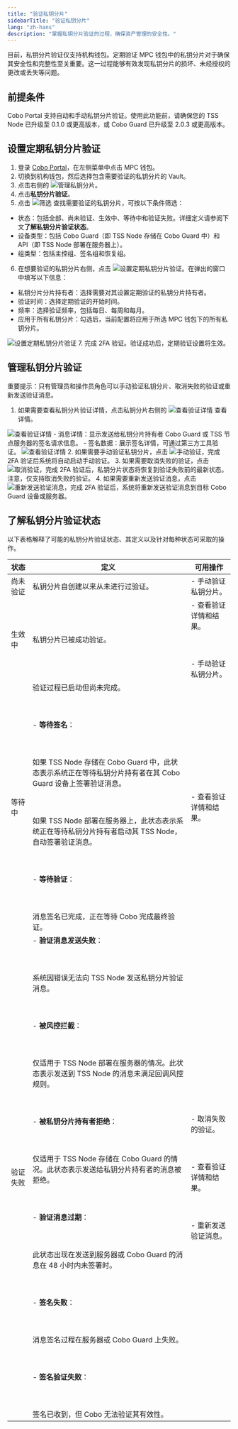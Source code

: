 ```yaml
---
title: "验证私钥分片"
sidebarTitle: "验证私钥分片"
lang: "zh-hans"
description: "掌握私钥分片验证的过程，确保资产管理的安全性。"
---
```


目前，私钥分片验证仅支持机构钱包。定期验证 MPC 钱包中的私钥分片对于确保其安全性和完整性至关重要。这一过程能够有效发现私钥分片的损坏、未经授权的更改或丢失等问题。

## 前提条件

Cobo Portal 支持自动和手动私钥分片验证。使用此功能前，请确保您的 TSS Node 已升级至 0.1.0 或更高版本，或 Cobo Guard 已升级至 2.0.3 或更高版本。

## 设置定期私钥分片验证
1. 登录 [Cobo Portal]((https://portal.cobo.com/login))，在左侧菜单中点击 MPC 钱包。
2. 切换到机构钱包，然后选择包含需要验证的私钥分片的 Vault。
3. 点击右侧的 <img src="/cn/images/mpc-wallet/manage share.svg" className="icon" alt="管理私钥分片" />。
4. 点击**私钥分片验证**。
5. 点击 <img src="/cn/images/mpc-wallet/filter.svg" className="icon" alt="筛选" /> 查找需要验证的私钥分片，可按以下条件筛选：
- 状态：包括全部、尚未验证、生效中、等待中和验证失败。详细定义请参阅下文**了解私钥分片验证状态**。
- 设备类型：包括 Cobo Guard（即 TSS Node 存储在 Cobo Guard 中）和 API（即 TSS Node 部署在服务器上）。
- 组类型：包括主控组、签名组和恢复组。
6. 在想要验证的私钥分片右侧，点击 <img src="/cn/images/mpc-wallet/recurring.svg" className="icon" alt="设置定期私钥分片验证" />。在弹出的窗口中填写以下信息：
- 私钥分片分片持有者：选择需要对其设置定期验证的私钥分片持有者。
- 验证时间：选择定期验证的开始时间。
- 频率：选择验证频率，包括每日、每周和每月。
- 应用于所有私钥分片：勾选后，当前配置将应用于所选 MPC 钱包下的所有私钥分片。
<img src="/cn/images/mpc-wallet/1.png" className="screenshot_modal" alt="设置定期私钥分片验证" />
7. 完成 2FA 验证。验证成功后，定期验证设置将生效。

## 管理私钥分片验证
<Note>重要提示：只有管理员和操作员角色可以手动验证私钥分片、取消失败的验证或重新发送验证消息。</Note>
1. 如果需要查看私钥分片验证详情，点击私钥分片右侧的 <img src="/cn/images/mpc-wallet/view details.svg" className="icon" alt="查看验证详情" /> 查看详情。
<img src="/cn/images/mpc-wallet/2.png" className="screenshot" alt="查看验证详情" />
- 消息详情：显示发送给私钥分片持有者 Cobo Guard 或 TSS 节点服务器的签名请求信息。
- 签名数据：展示签名详情，可通过第三方工具验证。
<img src="/cn/images/mpc-wallet/3.png" className="screenshot_modal" alt="查看验证详情" />
2. 如果需要手动验证私钥分片，点击 <img src="/cn/images/mpc-wallet/manual verify.svg" className="icon" alt="手动验证" />，完成 2FA 验证后系统将自动启动手动验证。
3. 如果需要取消失败的验证，点击 <img src="/cn/images/mpc-wallet/retry.svg" className="icon" alt="取消验证" />，完成 2FA 验证后，私钥分片状态将恢复到验证失败前的最新状态。注意，仅支持取消失败的验证。
4. 如果需要重新发送验证消息，点击 <img src="/cn/images/mpc-wallet/revoke.svg" className="icon" alt="重新发送验证消息" />，完成 2FA 验证后，系统将重新发送验证消息到目标 Cobo Guard 设备或服务器。

## 了解私钥分片验证状态

以下表格解释了可能的私钥分片验证状态、其定义以及针对每种状态可采取的操作。

| 状态                 | 定义                                                                         | 可用操作                                             |
|----------------------|------------------------------------------------------------------------------|------------------------------------------------------|
| 尚未验证             | 私钥分片自创建以来从未进行过验证。                                           | - 手动验证私钥分片。                                 |
| 生效中                 | 私钥分片已被成功验证。                                               | - 查看验证详情和结果。<br></br> <br></br> - 手动验证私钥分片。 |
| 等待中               | 验证过程已启动但尚未完成。<br></br> <br></br> - **等待签名**：<br></br> <br></br> 如果 TSS Node 存储在 Cobo Guard 中，此状态表示系统正在等待私钥分片持有者在其 Cobo Guard 设备上签署验证消息。<br></br> <br></br> 如果 TSS Node 部署在服务器上，此状态表示系统正在等待私钥分片持有者启动其 TSS Node，自动签署验证消息。<br></br> <br></br> - **等待验证**：<br></br> <br></br> 消息签名已完成，正在等待 Cobo 完成最终验证。 | - 查看验证详情和结果。                                 |
| 验证失败             | - **验证消息发送失败**：<br></br> <br></br> 系统因错误无法向 TSS Node 发送私钥分片验证消息。<br></br> <br></br> - **被风控拦截**：<br></br> <br></br> 仅适用于 TSS Node 部署在服务器的情况。此状态表示发送到 TSS Node 的消息未满足回调风控规则。<br></br> <br></br> - **被私钥分片持有者拒绝**：<br></br> <br></br> 仅适用于 TSS Node 存储在 Cobo Guard 的情况。此状态表示发送给私钥分片持有者的消息被拒绝。<br></br> <br></br> - **验证消息过期**：<br></br> <br></br> 此状态出现在发送到服务器或 Cobo Guard 的消息在 48 小时内未签署时。<br></br> <br></br> - **签名失败**：<br></br> <br></br> 消息签名过程在服务器或 Cobo Guard 上失败。<br></br> <br></br> - **签名验证失败**：<br></br> <br></br> 签名已收到，但 Cobo 无法验证其有效性。 | - 取消失败的验证。<br></br> <br></br> - 查看验证详情和结果。<br></br> <br></br> - 重新发送验证消息。 |





